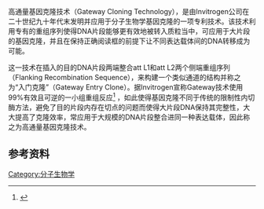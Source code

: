 {{multiple issues|
{{Notability Unreferenced|time=2019-02-09T08:59:27+00:00}}
{{newsrelease|time=2019-02-09T08:59:27+00:00}}
{{onesource|time=2019-02-09T08:59:27+00:00}}
{{primarysources|time=2019-02-09T08:59:27+00:00}}
{{expand|time=2012-03-23T00:40:44+00:00}}
}}
高通量基因克隆技术（Gateway Cloning Technology），是由Invitrogen公司在二十世纪九十年代末发明并应用于分子生物学基因克隆的一项专利技术。该技术利用专有的重组序列使得DNA片段能够更有效地被转入质粒当中，可应用于大片段的基因克隆，并且在保持正确阅读框的前提下让不同表达载体间的DNA转移成为可能。

这一技术在插入的目的DNA片段两端整合att L1和att L2两个侧端重组序列（Flanking Recombination Sequence），来构建一个类似通道的结构并称之为“入门克隆”（Gateway Entry Clone）。据Invitrogen宣称Gateway技术使用99%有效且可逆的一小组重组反应<ref>{{cite web|title=Gateway® 重组克隆技术|url=http://zh.invitrogen.com/site/cn/zh/home/Products-and-Services/Applications/Cloning/Gateway-Cloning/Gateway-Technology.html|accessdate=2012-03-23}}{{dead link|date=2018年5月 |bot=InternetArchiveBot |fix-attempted=yes }}</ref> ，如此使得基因克隆不同于传统的限制性内切酶方法，避免了目的片段内存在切点的问题而使得大片段DNA保持其完整性，大大提高了克隆效率，常应用于大规模的DNA片段整合进同一种表达载体，因此称之为高通量基因克隆技术。

== 参考资料 ==
<references/>

[[Category:分子生物学|Category:分子生物学]]